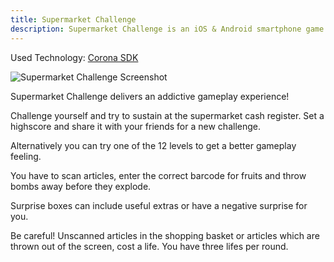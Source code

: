 ```yaml
---
title: Supermarket Challenge
description: Supermarket Challenge is an iOS & Android smartphone game that delivers an addictive gameplay experience.
---
```


Used Technology: [Corona SDK](https://coronalabs.com/)

![Supermarket Challenge Screenshot](../../../images/projects/supermarket-challenge.png)

Supermarket Challenge delivers an addictive gameplay experience!

Challenge yourself and try to sustain at the supermarket cash register. Set a highscore and share it with your friends for a new challenge.

Alternatively you can try one of the 12 levels to get a better gameplay feeling.

You have to scan articles, enter the correct barcode for fruits and throw bombs away before they explode.

Surprise boxes can include useful extras or have a negative surprise for you.

Be careful! Unscanned articles in the shopping basket or articles which are thrown out of the screen, cost a life. You have three lifes per round.

<div className="flex justify-between">
  <AppStoreButton store="ios" url={config.projects[0].urls.appStore}></AppStoreButton>
  <AppStoreButton store="android" url={config.projects[0].urls.googlePlay}></AppStoreButton>
</div>
